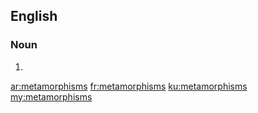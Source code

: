 ==English==

===Noun===
{{head|en}}

# {{plural of|metamorphism}}

[[ar:metamorphisms]]
[[fr:metamorphisms]]
[[ku:metamorphisms]]
[[my:metamorphisms]]